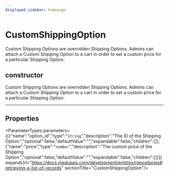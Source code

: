 ```yaml
---
displayed_sidebar: homepage
---
```



# CustomShippingOption

Custom Shipping Options are overridden Shipping Options. Admins can attach a Custom Shipping Option to a cart in order to set a custom price for a particular Shipping Option.

## constructor

Custom Shipping Options are overridden Shipping Options. Admins can attach a Custom Shipping Option to a cart in order to set a custom price for a particular Shipping Option.

___

## Properties

<ParameterTypes parameters={[{"name":"option_id","type":"`string`","description":"The ID of the Shipping Option.","optional":false,"defaultValue":"","expandable":false,"children":[]},{"name":"price","type":"`number`","description":"The custom price of the Shipping Option.","optional":false,"defaultValue":"","expandable":false,"children":[]}]} expandUrl="https://docs.medusajs.com/development/entities/repositories#retrieving-a-list-of-records" sectionTitle="CustomShippingOption"/>
